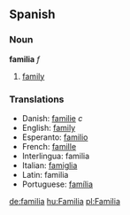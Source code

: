 ==Spanish==

===Noun===
'''familia''' ''f''

# [[family]]

===Translations===
*Danish: [[familie]] ''c''
*English: [[family]]
*Esperanto: [[familio]]
*French: [[famille]]
*Interlingua: familia
*Italian: [[famiglia]]
*Latin: familia
*Portuguese: [[família]]

[[de:familia]]
[[hu:Familia]]
[[pl:Familia]]